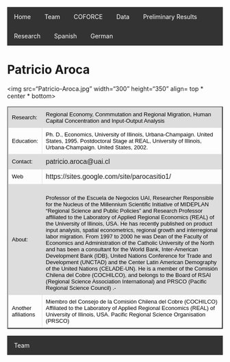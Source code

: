 
<html>

<head>
<style>
table {
    font-family: arial, sans-serif;
    border-collapse: collapse;
    width: 100%;
}

td, th {
    border: 1px solid #dddddd;
    text-align: left;
    padding: 8px;
}

tr:nth-child(even) {
    background-color: #dddddd;
}
</style>

<style>
ul {
    list-style-type: none;
    margin: 0;
    padding: 0;
    overflow: hidden;
    background-color: #333;
}

li {
    float: left;
}

li a {
    display: block;
    color: white;
    text-align: center;
    padding: 14px 16px;
    text-decoration: none;
}

li a:hover {
    background-color: #111;
}
</style>

</head>

<body>


<ul>
  <li><a href="http://en.coforce.cl/index.html">Home</a></li>
  <li><a href="http://en.coforce.cl/equipo.html">Team</a></li>
  <li><a href="http://en.coforce.cl/quienessomos_en.html">COFORCE</a></li>
  <li><a href="http://en.coforce.cl/datos.html">Data</a></li>
  <li><a href="http://en.coforce.cl/resultados_en.html">Preliminary Results</a></li>
  <li><a href="http://en.coforce.cl/publicacion_en.html">Research</a></li>
  <li><a href="http://www.coforce.cl/index.html">Spanish</a></li>
  <li><a href="http://ger.coforce.cl/index.html">German</a></li>
  

</ul>

<h1> Patricio Aroca </h1>

<table border="2">
<tr>
<img src="Patricio-Aroca.jpg"  width="300" height="350" align= top * center * bottom>

</tr>
<tr>
<td> <font size="2" color="black"> Research:</font>
 </td>

<td>  <font size="2" color="black"> Regional Economy, Conmmutation and Regional Migration, Human Capital Concentration and Input-Output Analysis   </font> </td>

<tr>

<td> <font size="2" color="black"> Education:</font>
 </td>

<td>   <font size="2" color="black"> Ph. D., Economics, University of Illinois, Urbana-Champaign. United States, 1995. 
Postdoctoral Stage at REAL, University of Illinois, Urbana-Champaign. United States, 2002. </font>
</td>

</tr>

<tr>
<td> <font size="2" color="black"> Contact:</font> </td>

<td> patricio.aroca@uai.cl </td>

</tr>

<tr> 
<td > <font size="2" color="black">   Web </font> </td> 
<td> https://sites.google.com/site/parocasitio1/ </td>
</tr>

<tr>
<td> 
<font size="2" color="black"> About: </font> </td>
<td><font size="2" color="black"> 

Professor of the Escuela de Negocios UAI, Researcher Responsible for the Nucleus of the Millennium Scientific Initiative of MIDEPLAN "Regional Science and Public Policies" and Research Professor affiliated to the Laboratory of Applied Regional Economics (REAL) of the University of Illinois, USA. He has recently published on product input analysis, spatial econometrics, regional growth and interregional labor migration. From 1997 to 2000 he was Dean of the Faculty of Economics and Administration of the Catholic University of the North and has been a consultant for the World Bank, Inter-American Development Bank (IDB), United Nations Conference for Trade and Development (UNCTAD) and the Center Latin American Demography of the United Nations (CELADE-UN). He is a member of the Comisión Chilena del Cobre (COCHILCO), and belongs to the Board of RSAI (Regional Science Association International) and PRSCO (Pacific Regional Science Council) .-
 </font>
</td>
</tr>
</tr>

<tr>
<td> <font size="2" color="black"> Another afiliations </font> </td>
<td> <font size="2" color="black"> Miembro del Consejo de la Comisión Chilena del Cobre (COCHILCO)
Affiliated to the Laboratory of Applied Regional Economics (REAL) of University of Illinois, USA.
 Pacific Regional Science Organisation (PRSCO) </font> </td>

</tr>

</table> 


- <a href="http://en.coforce.cl/equipo.html"> Team </a>

</body>


</html>
